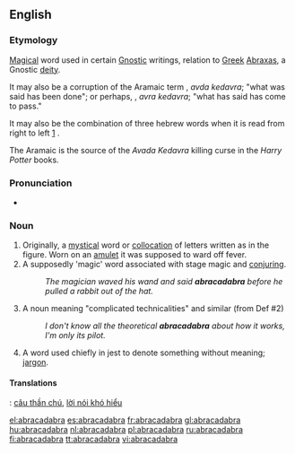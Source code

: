 ==English==
{{wikipedia}}

===Etymology===
[[magical|Magical]] word used in certain [[Gnostic]] writings, relation to [[Greek]] [[abraxas|Abraxas]], a Gnostic [[deity]].

It may also be a corruption of the Aramaic term {{Hebr|[[עַבְדָא כְּדַברָא]]}}, ''avda kedavra''; "what was said has been done"; or perhaps, {{Hebr|[[עברא כדברא]]}}, ''avra kedavra''; "what has said has come to pass."  

It may also be the combination of three hebrew words {{Hebr|[[ארבע-אחד-ארבע]]}} when it is read from right to left [http://www.scribd.com/doc/14656725/Abracadabra] .
 
The Aramaic is the source of the ''Avada Kedavra'' killing curse in the ''Harry Potter'' books.<!-- JK Rowling said this 15 April 2004, at the Edinburgh Book Festival, but referred to the meaning as "let the thing be destroyed"-->

===Pronunciation===
* {{audio|en-us-abracadabra.ogg|Audio (US)}}

===Noun===
{{en-noun|-}}

# Originally, a [[mystical]] word or [[collocation]] of letters written as in the figure. Worn on an [[amulet]] it was supposed to ward off fever.
# A supposedly 'magic' word associated with stage magic and [[conjuring]].
#: ''The magician waved his wand and said '''abracadabra''' before he pulled a rabbit out of the hat.''
# A noun meaning "complicated technicalities" and similar (from Def #2)
#: ''I don't know all the theoretical '''abracadabra''' about how it works, I'm only its pilot.''
# A word used chiefly in jest to denote something without meaning; [[jargon]].

====Translations====
<!-- need tables -->
{{checktrans}}
{{ttbc|Vietnamese}}: [[câu thần chú]], [[lời nói khó hiểu]]

[[el:abracadabra]]
[[es:abracadabra]]
[[fr:abracadabra]]
[[gl:abracadabra]]
[[hu:abracadabra]]
[[nl:abracadabra]]
[[pl:abracadabra]]
[[ru:abracadabra]]
[[fi:abracadabra]]
[[tt:abracadabra]]
[[vi:abracadabra]]